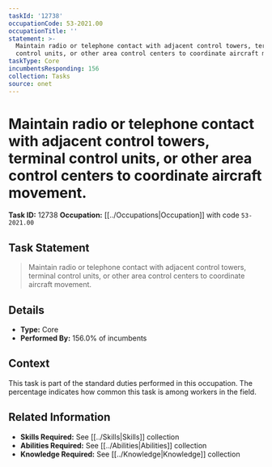 ```yaml
---
taskId: '12738'
occupationCode: 53-2021.00
occupationTitle: ''
statement: >-
  Maintain radio or telephone contact with adjacent control towers, terminal
  control units, or other area control centers to coordinate aircraft movement.
taskType: Core
incumbentsResponding: 156
collection: Tasks
source: onet
---
```

# Maintain radio or telephone contact with adjacent control towers, terminal control units, or other area control centers to coordinate aircraft movement.

**Task ID:** 12738
**Occupation:** [[../Occupations|Occupation]] with code `53-2021.00`

## Task Statement

> Maintain radio or telephone contact with adjacent control towers, terminal control units, or other area control centers to coordinate aircraft movement.

## Details

- **Type:** Core
- **Performed By:** 156.0% of incumbents

## Context

This task is part of the standard duties performed in this occupation. The percentage indicates how common this task is among workers in the field.

## Related Information

- **Skills Required:** See [[../Skills|Skills]] collection
- **Abilities Required:** See [[../Abilities|Abilities]] collection
- **Knowledge Required:** See [[../Knowledge|Knowledge]] collection
